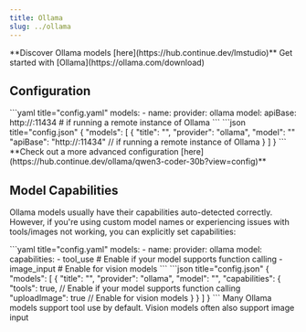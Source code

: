 ```yaml
---
title: Ollama
slug: ../ollama
---
```


<Tip>
  **Discover Ollama models [here](https://hub.continue.dev/lmstudio)**
</Tip>

<Info>
  Get started with [Ollama](https://ollama.com/download)
</Info>

## Configuration

<Tabs>
    <Tab title="YAML">
    ```yaml title="config.yaml"
    models:
      - name: <MODEL_NAME>
        provider: ollama
        model: <MODEL_ID>
        apiBase: http://<my endpoint>:11434 # if running a remote instance of Ollama
    ```
    </Tab>
    <Tab title="JSON (Deprecated)">
    ```json title="config.json"
    {
      "models": [
        {
          "title": "<MODEL_NAME>",
          "provider": "ollama",
          "model": "<MODEL_ID>"
          "apiBase": "http://<my endpoint>:11434" // if running a remote instance of Ollama
        }
      ]
    }
    ```
    </Tab>
</Tabs>

<Info>
  **Check out a more advanced configuration [here](https://hub.continue.dev/ollama/qwen3-coder-30b?view=config)**
</Info>

## Model Capabilities

Ollama models usually have their capabilities auto-detected correctly. However, if you're using custom model names or experiencing issues with tools/images not working, you can explicitly set capabilities:

<Tabs>
    <Tab title="YAML">
    ```yaml title="config.yaml"
    models:
      - name: <CUSTOM_MODEL_NAME>
        provider: ollama
        model: <CUSTOM_MODEL_ID>
        capabilities:
          - tool_use      # Enable if your model supports function calling
          - image_input   # Enable for vision models
    ```
    </Tab>
    <Tab title="JSON (Deprecated)">
    ```json title="config.json"
    {
      "models": [
        {
          "title": "<CUSTOM_MODEL_NAME>",
          "provider": "ollama",
          "model": "<CUSTOM_MODEL_ID>",
          "capabilities": {
            "tools": true, // Enable if your model supports function calling
            "uploadImage": true // Enable for vision models
          }
        }
      ]
    }
    ```
    </Tab>
</Tabs>

<Note>
  Many Ollama models support tool use by default. Vision models often also support image input
</Note>
